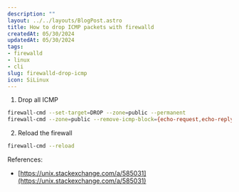 ```yaml
---
description: ""
layout: ../../layouts/BlogPost.astro
title: How to drop ICMP packets with firewalld
createdAt: 05/30/2024
updatedAt: 05/30/2024
tags:
- firewalld
- linux
- cli
slug: firewalld-drop-icmp
icon: SiLinux
---
```

1. Drop all ICMP

```bash
firewall-cmd --set-target=DROP --zone=public --permanent
firewall-cmd --zone=public --remove-icmp-block={echo-request,echo-reply,timestamp-request,timestamp-reply} --permanent
```

2. Reload the firewall

```bash
firewall-cmd --reload
```

References:

- [https://unix.stackexchange.com/a/585031](https://unix.stackexchange.com/a/585031)
